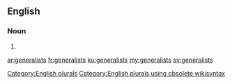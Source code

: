 ==English==

===Noun===
{{head|en}}

# {{plural of|generalist}}

[[Category:English plurals]][[Category:English plurals using obsolete wikisyntax]]

[[ar:generalists]]
[[fr:generalists]]
[[ku:generalists]]
[[my:generalists]]
[[sv:generalists]]
